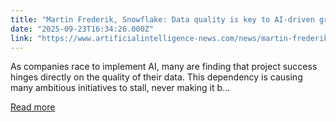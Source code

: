 ```yaml
---
title: "Martin Frederik, Snowflake: Data quality is key to AI-driven growth"
date: "2025-09-23T16:34:26.000Z"
link: "https://www.artificialintelligence-news.com/news/martin-frederik-snowflake-data-quality-key-ai-driven-growth/"
---
```


As companies race to implement AI, many are finding that project success hinges directly on the quality of their data. This dependency is causing many ambitious initiatives to stall, never making it b...

[Read more](https://www.artificialintelligence-news.com/news/martin-frederik-snowflake-data-quality-key-ai-driven-growth/)

